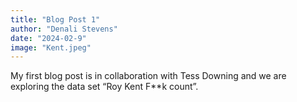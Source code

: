 ```yaml
---
title: "Blog Post 1"
author: "Denali Stevens"
date: "2024-02-9"
image: "Kent.jpeg"
---
```


My first blog post is in collaboration with Tess Downing and we are exploring the data set "Roy Kent F**k count". 

